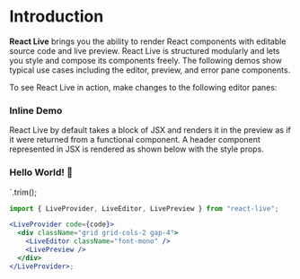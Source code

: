 
# Introduction

**React Live** brings you the ability to render React components with editable source code and live preview. React Live is structured modularly and lets you style and compose its components freely. The following demos show typical use cases including the editor, preview, and error pane components.

To see React Live in action, make changes to the following editor panes:

### Inline Demo

React Live by default takes a block of JSX and renders it in the preview as if it were returned from a functional component. A header component represented in JSX is rendered as shown below with the style props.

<h3 style={{
  background: 'darkslateblue',
  color: 'white',
  padding: 8,
  borderRadius: 4
}}>
  Hello World! 👋
</h3>
`.trim();

<DemoLiveEditor code={jsxExample} />

```jsx
import { LiveProvider, LiveEditor, LivePreview } from "react-live";

<LiveProvider code={code}>
  <div className="grid grid-cols-2 gap-4">
    <LiveEditor className="font-mono" />
    <LivePreview />
  </div>
</LiveProvider>;
```
